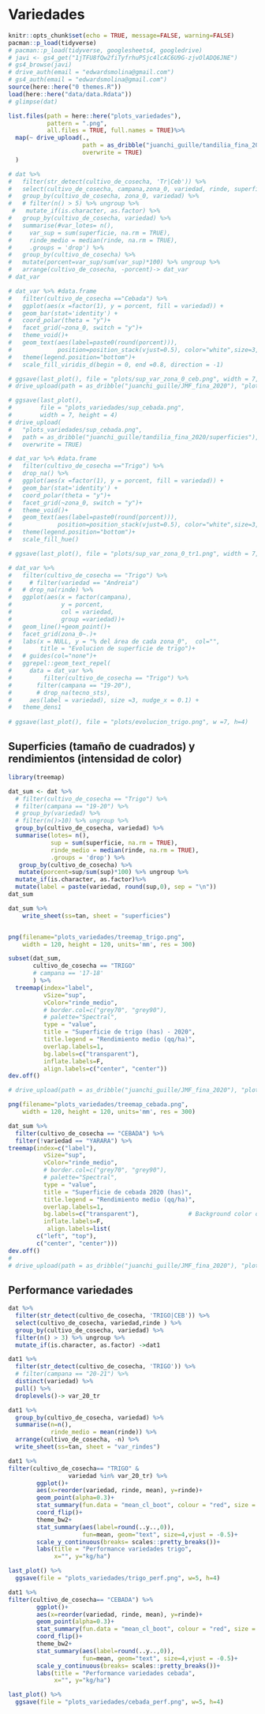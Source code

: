# Variedades

```r
knitr::opts_chunk$set(echo = TRUE, message=FALSE, warning=FALSE)
pacman::p_load(tidyverse)
# pacman::p_load(tidyverse, googlesheets4, googledrive)
# javi <- gs4_get("1jTFU8fQw2fiTyfrhuPSjc4lcAC6U9G-zjvOlADQ6JNE")
# gs4_browse(javi)
# drive_auth(email = "edwardsmolina@gmail.com")
# gs4_auth(email = "edwardsmolina@gmail.com")
source(here::here("0 themes.R"))
load(here::here("data/data.Rdata"))
# glimpse(dat)
```

```r
list.files(path = here::here("plots_variedades"), 
           pattern = ".png",
           all.files = TRUE, full.names = TRUE)%>% 
  map(~ drive_upload(.,
                     path = as_dribble("juanchi_guille/tandilia_fina_2020/variedades"),
                     overwrite = TRUE)
  )
```

```r
# dat %>%
#   filter(str_detect(cultivo_de_cosecha, 'Tr|Ceb')) %>%
#   select(cultivo_de_cosecha, campana,zona_0, variedad, rinde, superficie ) %>% 
#   group_by(cultivo_de_cosecha, zona_0, variedad) %>%
#   # filter(n() > 5) %>% ungroup %>% 
 #   mutate_if(is.character, as.factor) %>% 
#   group_by(cultivo_de_cosecha, variedad) %>%
#   summarise(#var_lotes= n(), 
#     var_sup = sum(superficie, na.rm = TRUE),
#     rinde_medio = median(rinde, na.rm = TRUE), 
#     .groups = 'drop') %>% 
#   group_by(cultivo_de_cosecha) %>% 
#   mutate(porcent=var_sup/sum(var_sup)*100) %>% ungroup %>% 
#   arrange(cultivo_de_cosecha, -porcent)-> dat_var
# dat_var
```

```r
# dat_var %>% #data.frame
#   filter(cultivo_de_cosecha =="Cebada") %>% 
#   ggplot(aes(x =factor(1), y = porcent, fill = variedad)) +
#   geom_bar(stat='identity') +
#   coord_polar(theta = "y")+
#   facet_grid(~zona_0, switch = "y")+
#   theme_void()+
#   geom_text(aes(label=paste0(round(porcent))), 
#             position=position_stack(vjust=0.5), color="white",size=3, fontface ="bold")+
#   theme(legend.position="bottom")+
#   scale_fill_viridis_d(begin = 0, end =0.8, direction = -1)

# ggsave(last_plot(), file = "plots/sup_var_zona_0_ceb.png", width = 7, height = 4)
# drive_upload(path = as_dribble("juanchi_guille/JMF_fina_2020"), "plots/sup_var_zona_0_ceb.png", overwrite = TRUE)

```

```r
# ggsave(last_plot(), 
#        file = "plots_variedades/sup_cebada.png", 
#        width = 7, height = 4)
# drive_upload(
#   "plots_variedades/sup_cebada.png", 
#   path = as_dribble("juanchi_guille/tandilia_fina_2020/superficies"),
#   overwrite = TRUE)
```


```r
# dat_var %>% #data.frame
#   filter(cultivo_de_cosecha =="Trigo") %>% 
#   drop_na() %>% 
#   ggplot(aes(x =factor(1), y = porcent, fill = variedad)) +
#   geom_bar(stat='identity') +
#   coord_polar(theta = "y")+
#   facet_grid(~zona_0, switch = "y")+
#   theme_void()+
#   geom_text(aes(label=paste0(round(porcent))), 
#             position=position_stack(vjust=0.5), color="white",size=3, fontface ="bold")+
#   theme(legend.position="bottom")+
#   scale_fill_hue()

# ggsave(last_plot(), file = "plots/sup_var_zona_0_tr1.png", width = 7, height = 4)
```

```r
# dat_var %>% 
#   filter(cultivo_de_cosecha == "Trigo") %>%
#     # filter(variedad == "Andreia") 
#   # drop_na(rinde) %>%
#   ggplot(aes(x = factor(campana), 
#              y = porcent, 
#              col = variedad, 
#              group =variedad))+
#   geom_line()+geom_point()+
#   facet_grid(zona_0~.)+
#   labs(x = NULL, y = "% del área de cada zona_0",  col="",
#        title = "Evolucion de superficie de trigo")+
#   # guides(col="none")+
#   ggrepel::geom_text_repel(
#     data = dat_var %>% 
#         filter(cultivo_de_cosecha == "Trigo") %>%
#       filter(campana == "19-20"),
#       # drop_na(tecno_sts),
#     aes(label = variedad), size =3, nudge_x = 0.1) +
#   theme_dens1
  
# ggsave(last_plot(), file = "plots/evolucion_trigo.png", w =7, h=4)
```

## Superficies (tamaño de cuadrados) y rendimientos (intensidad de color) 

```r
library(treemap)
```

```r
dat_sum <- dat %>% 
  # filter(cultivo_de_cosecha == "Trigo") %>% 
  # filter(campana == "19-20") %>% 
  # group_by(variedad) %>%
  # filter(n()>10) %>% ungroup %>%
  group_by(cultivo_de_cosecha, variedad) %>%
  summarise(lotes= n(), 
            sup = sum(superficie, na.rm = TRUE),
            rinde_medio = median(rinde, na.rm = TRUE),
            .groups = 'drop') %>% 
   group_by(cultivo_de_cosecha) %>% 
   mutate(porcent=sup/sum(sup)*100) %>% ungroup %>% 
  mutate_if(is.character, as.factor)%>%
  mutate(label = paste(variedad, round(sup,0), sep = "\n"))
dat_sum
```


```r
dat_sum %>%
    write_sheet(ss=tan, sheet = "superficies")
```


```r
```

```r
png(filename="plots_variedades/treemap_trigo.png",
    width = 120, height = 120, units='mm', res = 300)

subset(dat_sum, 
       cultivo_de_cosecha == "TRIGO"  
       # campana == '17-18'
       ) %>% 
  treemap(index="label",
          vSize="sup",
          vColor="rinde_medio",
          # border.col=c("grey70", "grey90"),
          # palette="Spectral",
          type = "value",
          title = "Superficie de trigo (has) - 2020",
          title.legend = "Rendimiento medio (qq/ha)",
          overlap.labels=1, 
          bg.labels=c("transparent"),              
          inflate.labels=F,
          align.labels=c("center", "center")) 
dev.off()

# drive_upload(path = as_dribble("juanchi_guille/JMF_fina_2020"), "plots/treemap_trigo_17-18.png", overwrite = TRUE)
```


```r
png(filename="plots_variedades/treemap_cebada.png",
    width = 120, height = 120, units='mm', res = 300)

dat_sum %>% 
  filter(cultivo_de_cosecha == "CEBADA") %>%  
  filter(!variedad == "YARARA") %>% 
treemap(index=c("label"),
          vSize="sup",
          vColor="rinde_medio",
          # border.col=c("grey70", "grey90"),
          # palette="Spectral",
          type = "value",
          title = "Superficie de cebada 2020 (has)",
          title.legend = "Rendimiento medio (qq/ha)",
          overlap.labels=1, 
          bg.labels=c("transparent"),              # Background color of labels
          inflate.labels=F,
           align.labels=list(
        c("left", "top"),
        c("center", "center"))) 
dev.off()
# 
# drive_upload(path = as_dribble("juanchi_guille/JMF_fina_2020"), "plots/treemap_cebada.png", overwrite = TRUE)

```

## Performance variedades

```r
dat %>%
  filter(str_detect(cultivo_de_cosecha, 'TRIGO|CEB')) %>%
  select(cultivo_de_cosecha, variedad,rinde ) %>% 
  group_by(cultivo_de_cosecha, variedad) %>%
  filter(n() > 3) %>% ungroup %>% 
  mutate_if(is.character, as.factor) ->dat1

dat1 %>% 
  filter(str_detect(cultivo_de_cosecha, 'TRIGO')) %>%
  # filter(campana == "20-21") %>% 
  distinct(variedad) %>% 
  pull() %>% 
  droplevels()-> var_20_tr

dat1 %>% 
  group_by(cultivo_de_cosecha, variedad) %>% 
  summarise(n=n(), 
            rinde_medio = mean(rinde)) %>% 
  arrange(cultivo_de_cosecha, -n) %>% 
  write_sheet(ss=tan, sheet = "var_rindes")
```

```r
dat1 %>% 
filter(cultivo_de_cosecha== "TRIGO" &
                 variedad %in% var_20_tr) %>%   
        ggplot()+
        aes(x=reorder(variedad, rinde, mean), y=rinde)+
        geom_point(alpha=0.3)+
        stat_summary(fun.data = "mean_cl_boot", colour = "red", size = 0.5)+
        coord_flip()+
        theme_bw2+
        stat_summary(aes(label=round(..y..,0)), 
                     fun=mean, geom="text", size=4,vjust = -0.5)+
        scale_y_continuous(breaks= scales::pretty_breaks())+
        labs(title = "Performance variedades trigo", 
             x="", y="kg/ha")
```

```r
last_plot() %>%  
  ggsave(file = "plots_variedades/trigo_perf.png", w=5, h=4)
```

```r
dat1 %>% 
filter(cultivo_de_cosecha== "CEBADA") %>%   
        ggplot()+
        aes(x=reorder(variedad, rinde, mean), y=rinde)+
        geom_point(alpha=0.3)+
        stat_summary(fun.data = "mean_cl_boot", colour = "red", size = 0.5)+
        coord_flip()+
        theme_bw2+
        stat_summary(aes(label=round(..y..,0)), 
                     fun=mean, geom="text", size=4,vjust = -0.5)+
        scale_y_continuous(breaks= scales::pretty_breaks())+
        labs(title = "Performance variedades cebada", 
             x="", y="kg/ha")
```

```r
last_plot() %>%  
  ggsave(file = "plots_variedades/cebada_perf.png", w=5, h=4)
```
